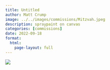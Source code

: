 ```yaml
---
title: Untitled
author: Matt Crump
image: ../../images/commissions/Mitzvah.jpeg
description: spraypaint on canvas
categories: [commissions]
date: 2022-09-18
format:
  html:
    page-layout: full
---
```


![](../../images/commissions/Mitzvah.jpeg)

